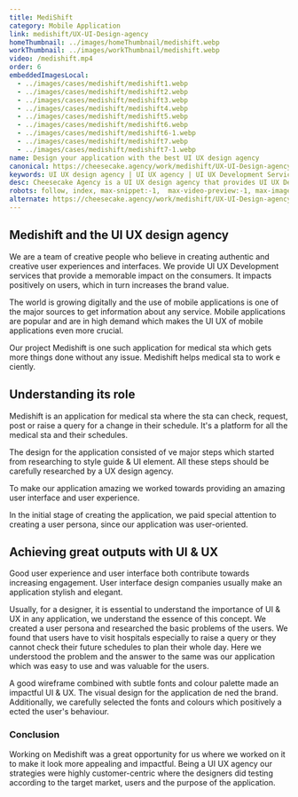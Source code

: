 ```yaml
---
title: MediShift
category: Mobile Application
link: medishift/UX-UI-Design-agency
homeThumbnail: ../images/homeThumbnail/medishift.webp
workThumbnail: ../images/workThumbnail/medishift.webp
video: /medishift.mp4
order: 6
embeddedImagesLocal:
  - ../images/cases/medishift/medishift1.webp
  - ../images/cases/medishift/medishift2.webp
  - ../images/cases/medishift/medishift3.webp
  - ../images/cases/medishift/medishift4.webp
  - ../images/cases/medishift/medishift5.webp
  - ../images/cases/medishift/medishift6.webp
  - ../images/cases/medishift/medishift6-1.webp
  - ../images/cases/medishift/medishift7.webp
  - ../images/cases/medishift/medishift7-1.webp
name: Design your application with the best UI UX design agency
canonical: https://cheesecake.agency/work/medishift/UX-UI-Design-agency
keywords: UI UX design agency | UI UX agency | UI UX Development Services | user interface design companies | UX design Agency
desc: Cheesecake Agency is a UI UX design agency that provides UI UX Development services. We believe in creating minimal and creative designs that are user-friendly.
robots: follow, index, max-snippet:-1,  max-video-preview:-1, max-image-preview:large
alternate: https://cheesecake.agency/work/medishift/UX-UI-Design-agency
---
```



<section className="info-container">
  <div className="info-wrapper">
    <div className="case-text">
      <h1>Medishift and the UI UX design agency</h1>
      <p>
        We are a team of creative people who believe in creating authentic and
        creative user experiences and interfaces. We provide UI UX Development
        services that provide a memorable impact on the consumers. It impacts
        positively on users, which in turn increases the brand value.
      </p>
    </div>
  </div>
</section>

<div>
  <GatsbyImage alt="" image={getImage(props.imgs[0])} />
  <GatsbyImage alt="" image={getImage(props.imgs[1])} />
</div>

<section className="info-container">
  <div className="info-wrapper">
    <div className="case-text">
      <p>
        The world is growing digitally and the use of mobile applications is one
        of the major sources to get information about any service. Mobile
        applications are popular and are in high demand which makes the UI UX of
        mobile applications even more crucial.
      </p>
      <p>
        Our project Medishift is one such application for medical sta which gets
        more things done without any issue. Medishift helps medical sta to work
        e ciently.
      </p>
    </div>
  </div>
</section>

<div>
  <GatsbyImage alt="" image={getImage(props.imgs[2])} />
</div>

<section className="info-container">
  <div className="info-wrapper">
    <div className="case-text">
      <h2>Understanding its role</h2>
      <p>
        Medishift is an application for medical sta where the sta can check,
        request, post or raise a query for a change in their schedule. It's a
        platform for all the medical sta and their schedules.
      </p>
      <p>
        The design for the application consisted of ve major steps which started
        from researching to style guide & UI element. All these steps should be
        carefully researched by a UX design agency.
      </p>
      <p>
        To make our application amazing we worked towards providing an amazing
        user interface and user experience.
      </p>
      <p>
        In the initial stage of creating the application, we paid special
        attention to creating a user persona, since our application was
        user-oriented.
      </p>
    </div>
  </div>
</section>

<div>
  <GatsbyImage alt="" image={getImage(props.imgs[3])} />
</div>

<section className="info-container">
  <div className="info-wrapper">
    <div className="case-text">
      <h2>Achieving great outputs with UI & UX</h2>
      <p>
        Good user experience and user interface both contribute towards
        increasing engagement. User interface design companies usually make an
        application stylish and elegant.
      </p>
      <p>
        Usually, for a designer, it is essential to understand the importance of
        UI & UX in any application, we understand the essence of this concept.
        We created a user persona and researched the basic problems of the
        users. We found that users have to visit hospitals especially to raise a
        query or they cannot check their future schedules to plan their whole
        day. Here we understood the problem and the answer to the same was our
        application which was easy to use and was valuable for the users.
      </p>
    </div>
  </div>
</section>

<div>
  <GatsbyImage alt="" image={getImage(props.imgs[4])} />
</div>

<section className="info-container">
  <div className="info-wrapper">
    <div className="case-text">
      <p>
        A good wireframe combined with subtle fonts and colour palette made an
        impactful UI & UX. The visual design for the application de ned the
        brand. Additionally, we carefully selected the fonts and colours which
        positively a ected the user's behaviour.
      </p>
    </div>
  </div>
</section>

<div>
  <GatsbyImage alt="" image={getImage(props.imgs[5])} />
  <GatsbyImage alt="" image={getImage(props.imgs[6])} />
  <GatsbyImage alt="" image={getImage(props.imgs[7])} />
  <GatsbyImage alt="" image={getImage(props.imgs[8])} />
</div>

<section className="info-container">
  <div className="info-wrapper">
    <div className="case-text">
      <h3>Conclusion</h3>
      <p>
        Working on Medishift was a great opportunity for us where we worked on
        it to make it look more appealing and impactful. Being a UI UX agency
        our strategies were highly customer-centric where the designers did
        testing according to the target market, users and the purpose of the
        application.
      </p>
    </div>
  </div>
</section>
